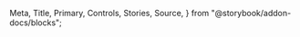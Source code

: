   Meta,
  Title,
  Primary,
  Controls,
  Stories,
  Source,
} from "@storybook/addon-docs/blocks";

<Meta isTemplate />

<Title />
適用 : 圖層清單、透明度、數值選擇；可以搭配其他元件如 Checkbox 來使用

<Primary />

# Usage API

初始化 Slider 元件，帶入參數 `options` 物件，並設定內部屬性

```javascript
new Slider((options = {}));
```

    ### options 屬性
    各屬性傳入型別可參考下方 Control 說明
    ```javascript
    const sliderConfig = {
      min:1,
      max:100,
      initValue:0,
      step:1,
      range:false,
      theme:'var(--color-primary-500)',
      thumbImg:null,
      classes:['slider'],
      handler:null,
      disabled:false
    }
    ```

    ### methods 物件方法

    - `Slider.getElem()` 回傳該元件渲染的 DOM 節點元素

    - `Slider.getValue()` 回傳該元件的 slider 數值

    - `Slider.setValue(val)` 傳入要設定的 slider 數值，如果是 range-type 則傳入 `[ startVal, endVal ]`

    - `Slider.changeTheme(HEXstring)` 更改主題色

    - `Slider.setDisabled(boolean)` 更改顯示/操作與否


    ### properties 內部屬性

    - `options` 該 Slider 元件的 options 參數設定

    - `childrens` 指向該 Slider 元件的兩個子元件 [ `Sliderbar`, `SliderThumb`] (外部不可更改子元件設定)

    - `thumb` 指向 SliderThumb 子元件

    - `bar` 指向 SliderBar 子元件

---

# Controls

<Controls />
